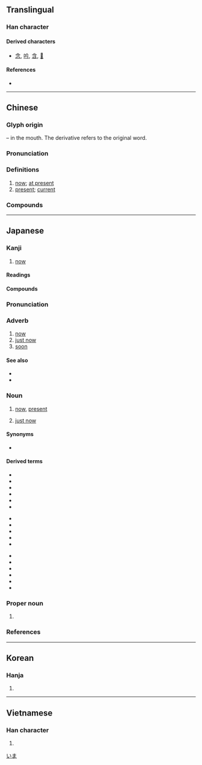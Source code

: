 {{character info/new}}
==Translingual==
{{stroke order|type=bw}}

===Han character===
{{Han char|rn=9|rad=人|as=02|sn=4|four=80207|canj=OIN|ids=⿰亽乛,⿰亼乛}}

====Derived characters====
* [[念]], [[吟]], [[含]], [[𠍐]]

====References====
* {{Han ref|kx=0091.180|dkj=00358|dj=0194.030|hdz=10105.050|uh=4ECA|ud=20170|bh=A4B5|bd=42165}}

----

==Chinese==
{{zh-forms}}

===Glyph origin===
{{Han etyl}}
{{liushu|i}} – in the mouth. The derivative {{och-l|含}} refers to the original word.

===Pronunciation===
{{zh-pron
|m=jīn
|c=gam1
|h=pfs=kîm
|md=gĭng
|mn=kin/kim/taⁿ
|mn_note=kin - colloquial; kim - literary; taⁿ - semantic (also written as {{zh-l|旦}} or {{zh-l|當}})
|w=1jin
|mc=y
|oc=y
|cat=n,adv
}}

===Definitions===
{{zh-hanzi}}

# [[now]]; [[at present]]
# [[present]]; [[current]]

===Compounds===
{{zh-der|今天|今日|今年|今旦|不今不古|乃今|事到如今|于今|亙古亙今|今上|今不如昔|今世|今世說|今人|今來|今來古往|今兒|今兒個|今古奇觀|今古學派|今夕|今夕何夕|今夜|今後|今愁古恨|今文|今文家|今文尚書|今文經|今昔|今昔之感|今是昨非|今晚|今朝|今生|今生今世|今番|今茲|今草|今譯|今隸|今雨|今非昔比|今音|今韻|今體詩|以古方今|以古非今|來今|借古諷今|傍今|傳譽古今|其今|冠絕古今|博古知今|博古通今|博覽古今|即今|厚今薄古|厚古薄今|及今|古今|古今中外|古今兒|古今小說|古今少有|古今注|古今絕色|古往今來|古為今用|只今|如今|如今晚兒|尊古卑今|居今稽古|往古來今|從今以後|從古至今|感今懷昔|指古摘今|援古證今|撫今追昔|攀今吊古|攀今攬古|攀今比昔|攀今覽古|方今|於今|昨非今是|是古非今|時今|暨今|格古通今|泥古非今|洞鑒古今|演古勸今|為今之計|現今|當今|當今無輩|目今|知今博古|知古今兒|知往鑒今|空古絕今|競今疏古|而今|而今而後|自今|至今|茹古涵今|說今道古|說古談今|談今論古|談古說今|談古論今|論今說古|講古論今|貫穿今古|貴古賤今|貽範古今|超今冠古|超今絕古|超今越古|越古超今|迄今|透古通今|通今博古|通古博今|酌古御今|鑑古推今|隆古賤今|震古鑠今|非昔是今|頌古非今}}

----

==Japanese==

===Kanji===
{{ja-kanji|grade=2|rs=人02}}

# [[now]]

====Readings====
{{ja-readings
|goon=こん<こん<こむ
|kanon=きん<きん<きむ
|kun=いま-
|nanori=な
}}

====Compounds====
{{der5|lang=ja|{{ja-l|今頃}}
|{{ja-l|今時}}
|{{ja-l|今迄}}
|{{ja-l|今際}}
|{{ja-l|今一度}}
|{{ja-l|今夏}}
|{{ja-l|今回}}
|{{ja-l|今期}}
|{{ja-l|今暁}}
|{{ja-l|今月}}
|{{ja-l|今古}}
|{{ja-l|今後}}
|{{ja-l|今更}}
|{{ja-l|今国会}}
|{{ja-l|今々}}, {{ja-l|今今}}
|{{ja-l|今次}}
|{{ja-l|今秋}}
|{{ja-l|今週}}
|{{ja-l|今出来}}
|{{ja-l|今春}}
|{{ja-l|今宵}}
|{{ja-l|今尚}}
|{{ja-l|今上}}
|{{ja-l|今人}}
|{{ja-l|今世界}}
|{{ja-l|今世紀}}
|{{ja-l|今是昨非}}
|{{ja-l|今生}}
|{{ja-l|今昔}}
|{{ja-l|今川焼}}
|{{ja-l|今朝}}
|{{ja-l|今程}}
|{{ja-l|今度}}
|{{ja-l|今冬}}
|{{ja-l|今道心}}
|{{ja-l|今日|きょう|kyō}}: [[today]]
|{{ja-l|今年}}
|{{ja-l|今般}}
|{{ja-l|今晩}}
|{{ja-l|今風}}
|{{ja-l|今方}}
|{{ja-l|今明日}}
|{{ja-l|今夜}}
|{{ja-l|今夕}}
|{{ja-l|今様}}
}}

{{ja-kanjitab|いま|yomi=k}}

===Pronunciation===
{{ja-pron|yomi=k|いま|acc=1|acc_ref=DJR,NHK}}

===Adverb===
{{ja-pos|adverb|いま}}

# [[now]]
# [[just now]]
# [[soon]]

====See also====
* {{ja-r|すぐ}}
* {{ja-r|すぐ に}}

===Noun===
{{ja-noun|いま}}

# [[now]], [[present]]
#: {{ja-usex|'''今'''を生きる|'''いま''' を いきる|live in the now}}
#: {{ja-usex|'''今'''はもうない。|'''いま''' は もう ない。|I does not exist any more. (''lit. "now it is no longer existing."'')}}
# [[just now]]
#: {{ja-usex|'''今'''の声|'''いま''' の こえ|that voice just right now}}

====Synonyms====
* {{ja-r|現在|げんざい}}

====Derived terms====
{{der-top3}}
* {{l|ja|今が今まで}}
* {{l|ja|今ごろ}}
* {{l|ja|今し方}}
* {{l|ja|今では}}
* {{l|ja|今どき}}
* {{l|ja|今の所}}
{{der-mid3}}
* {{l|ja|今まで}}
* {{l|ja|今めかしい}}
* {{l|ja|今めかす}}
* {{l|ja|今もって}}
* {{l|ja|今や}}
{{der-mid3}}
* {{l|ja|今や遅しと}}
* {{l|ja|今一つ}}
* {{l|ja|今少し}}
* {{l|ja|今思うと}}
* {{l|ja|今直ぐ}}
* {{ja-r|中今|なかいま|the [[present]], as a [[privileged]] [[moment]] in [[eternity]]}}
{{der-bottom}}

===Proper noun===
{{ja-pos|proper|こん}}

# {{surname|sort=こん|lang=ja}}

===References===
<references/>

[[Category:Japanese basic words|いま]]

----

==Korean==

===Hanja===
{{ko-hanja|hangeul=금|eumhun=이제|rv=geum|mr=kŭm}}

# {{defn|lang=ko|sort=人02}}

----

==Vietnamese==

===Han character===
{{vi-hantu|[[kim]]|rs=人02}}

# {{defn|lang=vi|sort=人02}}